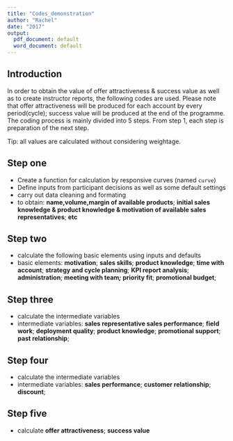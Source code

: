 ```yaml
---
title: "Codes_demonstration"
author: "Rachel"
date: "2017"
output:
  pdf_document: default
  word_document: default
---
```


## Introduction
In order to obtain the value of offer attractiveness & success value as well as to create instructor reports, the following codes are used. Please note that offer attractiveness will be produced for each account by every period(cycle); success value will be produced at the end of the programme. The coding process is mainly divided into 5 steps. From step 1, each step is preparation of the next step.

Tip: all values are calculated without considering weightage.

## Step one
* Create a function for calculation by responsive curves (named ``curve``)
* Define inputs from participant decisions as well as some default settings
* carry out data cleaning and formating
* to obtain: **name,volume,margin of available products**;
**initial sales knowledge & product knowledge & motivation of available sales representatives**;
**etc**


## Step two
* calculate the following basic elements using inputs and defaults
* basic elements: **motivation**; **sales skills**; **product knowledge**; **time with account**; **strategy and cycle planning**; **KPI report analysis**; **administration**; **meeting with team*; *priority fit**; **promotional budget**;  

## Step three
* calculate the intermediate variables
* intermediate variables: **sales representative sales performance**; **field work**; **deployment quality**; **product knowledge**; **promotional support**; **past relationship**;

## Step four
* calculate the intermediate variables
* intermediate variables: **sales performance**; **customer relationship**; **discount**;

## Step five
* calculate **offer attractiveness**; **success value**
 
 
 



